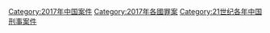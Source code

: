 [[Category:2017年中国案件|Category:2017年中国案件]]
[[Category:2017年各國罪案|Category:2017年各國罪案]]
[[Category:21世纪各年中国刑事案件|Category:21世纪各年中国刑事案件]]